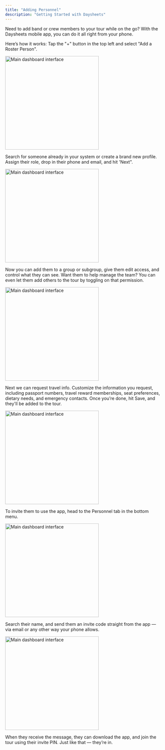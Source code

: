 ```yaml
---
title: "Adding Personnel"
description: "Getting Started with Daysheets"
---
```


Need to add band or crew members to your tour while on the go? With the Daysheets mobile app, you can do it all right from your phone.

Here’s how it works: Tap the "+" button in the top left and select "Add a Roster Person".

<img
  src="/images/mobile/adding-personnel/add-person-dropdown.PNG"
  alt="Main dashboard interface"
  height="300"
  className="rounded-lg"
/>

Search for someone already in your system or create a brand new profile. Assign their role, drop in their phone and email, and hit 'Next".

<img
  src="/images/mobile/adding-personnel/create.PNG"
  alt="Main dashboard interface"
  height="300"
  className="rounded-lg"
/>

Now you can add them to a group or subgroup, give them edit access, and control what they can see. Want them to help manage the team? You can even let them add others to the tour by toggling on that permission.

<img
  src="/images/mobile/adding-personnel/permissions.png"
  alt="Main dashboard interface"
  height="300"
  className="rounded-lg"
/>

Next we can request travel info. Customize the information you request, including passport numbers, travel reward memberships, seat preferences, dietary needs, and emergency contacts. Once you’re done, hit Save, and they'll be added to the tour.

<img
  src="/images/mobile/adding-personnel/configure-request.PNG"
  alt="Main dashboard interface"
  height="300"
  className="rounded-lg"
/>

To invite them to use the app, head to the Personnel tab in the bottom menu.

<img
  src="/images/mobile/adding-personnel/personnel-nav.PNG"
  alt="Main dashboard interface"
  height="300"
  className="rounded-lg"
/>

Search their name, and send them an invite code straight from the app — via email or any other way your phone allows.

<img
  src="/images/mobile/adding-personnel/invite-pin.PNG"
  alt="Main dashboard interface"
  height="300"
  className="rounded-lg"
/>

When they receive the message, they can download the app, and join the tour using their invite PIN. Just like that — they’re in.
